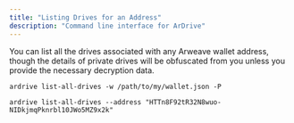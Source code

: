 ```yaml
---
title: "Listing Drives for an Address"
description: "Command line interface for ArDrive"
---
```


You can list all the drives associated with any Arweave wallet address, though the details of private drives will be obfuscated from you unless you provide the necessary decryption data.

```shell
ardrive list-all-drives -w /path/to/my/wallet.json -P

ardrive list-all-drives --address "HTTn8F92tR32N8wuo-NIDkjmqPknrbl10JWo5MZ9x2k"
```